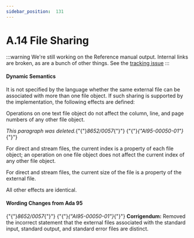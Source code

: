---
sidebar_position:  131
---

# A.14 File Sharing

:::warning
We're still working on the Reference manual output.  Internal links are broken,
as are a bunch of other things.
See the [tracking issue](https://github.com/ada-lang-io/ada-lang-io/issues/20)
:::



#### Dynamic Semantics

<p>It is not specified by the language whether the same external file can be associated with more than one file object. If such sharing is supported by the implementation, the following effects are defined: <br /></p>

<p>Operations on one text file object do not affect the column, line, and page numbers of any other file object.<br /></p>

<p><em>This paragraph was deleted.</em>{"{"}<em>8652/0057</em>{"}"} {"{"}<em>{"AI95-00050-01"}</em>{"}"} <br /></p>

<p>For direct and stream files, the current index is a property of each file object; an operation on one file object does not affect the current index of any other file object.<br /></p>

<p>For direct and stream files, the current size of the file is a property of the external file. <br /></p>

<p>All other effects are identical. <br /></p>


#### Wording Changes from Ada 95

<Admonition type="aarm" aarm="note" title="Note: ">
{"{"}<em>8652/0057</em>{"}"} {"{"}<em>{"AI95-00050-01"}</em>{"}"} <strong>Corrigendum:</strong> Removed the incorrect statement that the external files associated with the standard input, standard output, and standard error files are distinct. <br /></Admonition>

